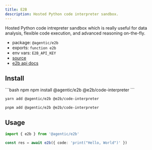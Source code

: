 ```yaml
---
title: E2B
description: Hosted Python code interpreter sandbox.
---
```


Hosted Python code intrepreter sandbox which is really useful for data analysis, flexible code execution, and advanced reasoning on-the-fly.

- package: `@agentic/e2b`
- exports: `function e2b`
- env vars: `E2B_API_KEY`
- [source](https://github.com/transitive-bullshit/agentic/blob/main/packages/e2b/src/e2b.ts)
- [e2b api docs](https://e2b.dev)

## Install

<CodeGroup>
```bash npm
npm install @agentic/e2b @e2b/code-interpreter
```

```bash yarn
yarn add @agentic/e2b @e2b/code-interpreter
```

```bash pnpm
pnpm add @agentic/e2b @e2b/code-interpreter
```

</CodeGroup>

## Usage

```ts
import { e2b } from '@agentic/e2b'

const res = await e2b({ code: 'print("Hello, World")' })
```
